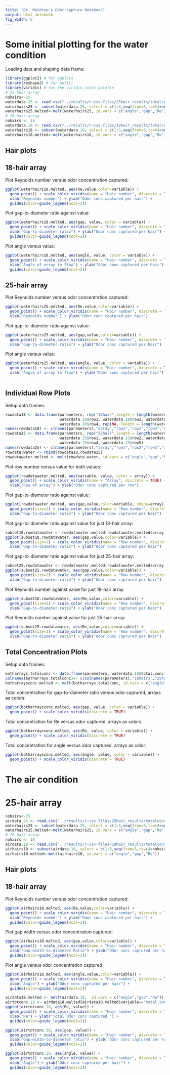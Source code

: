 ```yaml
---
title: "Dr. Waldrop's Odor-capture Notebook"
output: html_notebook
fig_width: 6
---
```


# Some initial plotting for the water condition

Loading data and shaping data frame:
```r
library(ggplot2) # for ggplots
library(reshape2) # for melt()
library(viridis) # for the viridis color palette
# 25-hair array
nohairs<-25
waterdata.25 <- read.csv("../results/r-csv-files/25hair_results/totalconc_water_165_2020-12-02.csv")
waterhairs25 <- subset(waterdata.25, select = c(1:3,seq(from=5,to=(4+nohairs))))
waterhairs25.melted<-melt(waterhairs25, id.vars = c("angle","gap","Re"))
# 18-hair array
nohairs <- 18
waterdata.18 <- read.csv("../results/r-csv-files/18hair_results/totalconc_water_165_2020-12-02.csv")
waterhairs18 <- subset(waterdata.18, select = c(1:3,seq(from=5,to=(4+nohairs))))
waterhairs18.melted<-melt(waterhairs18, id.vars = c("angle","gap","Re"))
```

## Hair plots

## 18-hair array
Plot Reynolds number versus odor concentration captured:
```r
ggplot(waterhairs18.melted, aes(Re,value,color=variable)) +
  geom_point() + scale_color_viridis(name = "Hair number", discrete = TRUE, option = "A") + 
  xlab("Reynolds number") + ylab("Odor conc captured per hair") + 
  guides(color=guide_legend(ncol=2))
```
Plot gap-to-diameter ratio against value: 
```r
ggplot(waterhairs18.melted, aes(gap, value, color = variable)) +
  geom_point() + scale_color_viridis(name = "Hair number", discrete = TRUE, option = "A") + 
  xlab("Gap-to-diameter ratio") + ylab("Odor conc captured per hair") + 
  guides(color=guide_legend(ncol=2))
```

Plot angle versus value:
```r
ggplot(waterhairs18.melted, aes(angle, value, color = variable)) +
  geom_point() + scale_color_viridis(name = "Hair number", discrete = TRUE, option = "A") + 
  xlab("Angle of array to flow") + ylab("Odor conc captured per hair") + 
  guides(color=guide_legend(ncol=2))
```


## 25-hair array


Plot Reynolds number versus odor concentration captured:
```r
ggplot(waterhairs25.melted, aes(Re,value,color=variable)) +
  geom_point() + scale_color_viridis(name = "Hair number", discrete = TRUE) + 
  xlab("Reynolds number") + ylab("Odor conc captured per hair") 
```

Plot gap-to-diameter ratio against value: 
```r
ggplot(waterhairs25.melted, aes(gap,value,color=variable)) +
  geom_point() + scale_color_viridis(name = "Hair number", discrete = TRUE) + 
  xlab("Gap-to-diameter ratio") + ylab("Odor conc captured per hair") 
```


Plot angle versus value:
```r
ggplot(waterhairs25.melted, aes(angle, value, color = variable)) +
  geom_point() + scale_color_viridis(name = "Hair number", discrete = TRUE) + 
  xlab("Angle of array to flow") + ylab("Odor conc captured per hair") 
  
```
## Individual Row Plots

Setup data frames: 
```r
rowdata18 <- data.frame(parameters, rep("18hair",length = length(waterdata.18$row1)), 
                        waterdata.18$row1, waterdata.18$row2, waterdata.18$row3, 
                        waterdata.18$row4, rep(NA, length = length(waterdata.18$row1)))
names(rowdata18) <- c(names(parameters),"array","row1","row2","row3","row4","row5")
rowdata25 <- data.frame(parameters, rep("25hair",length = length(waterdata.25$row1)), 
                        waterdata.25$row1, waterdata.25$row2, waterdata.25$row3, 
                        waterdata.25$row4, waterdata.25$row5)
names(rowdata25) <- c(names(parameters),"array","row1","row2","row3","row4","row5")
rowdata.water <- rbind(rowdata18,rowdata25)
rowdatawater.melted <- melt(rowdata.water, id.vars = c("angle","gap","Re","array"))
```

Plot row number versus value for both values:
```r
ggplot(rowdatawater.melted, aes(variable, value, color = array)) +
  geom_point() + scale_color_viridis(name = "Array", discrete = TRUE) + 
  xlab("Row of array") + ylab("Odor conc captured per row") 
```

Plot gap-to-diameter ratio against value: 
```r
ggplot(rowdatawater.melted, aes(gap,value,color=variable, shape=array)) +
  geom_point(size=2) + scale_color_viridis(name = "Row number", discrete = TRUE) + 
  xlab("Gap-to-diameter ratio") + ylab("Odor conc captured per hair") 
```
Plot gap-to-diameter ratio against value for just 18-hair array: 
```r
subset18.rowdatawater <- rowdatawater.melted[rowdatawater.melted$array == "18hair",]
ggplot(subset18.rowdatawater, aes(gap,value,color=variable)) +
  geom_point(size=2) + scale_color_viridis(name = "Row number", discrete = TRUE) + 
  xlab("Gap-to-diameter ratio") + ylab("Odor conc captured per hair") 
```

Plot gap-to-diameter ratio against value for just 25-hair array: 
```r
subset25.rowdatawater <- rowdatawater.melted[rowdatawater.melted$array == "25hair",]
ggplot(subset25.rowdatawater, aes(gap,value,color=variable)) +
  geom_point(size=2) + scale_color_viridis(name = "Row number", discrete = TRUE) + 
  xlab("Gap-to-diameter ratio") + ylab("Odor conc captured per hair") 
```
Plot Reynolds number against value for just 18-hair array: 
```r
ggplot(subset18.rowdatawater, aes(Re,value,color=variable)) +
  geom_point(size=2) + scale_color_viridis(name = "Row number", discrete = TRUE) + 
  xlab("Gap-to-diameter ratio") + ylab("Odor conc captured per hair") 
```

Plot Reynolds number against value for just 25-hair array: 
```r
ggplot(subset25.rowdatawater, aes(Re,value,color=variable)) +
  geom_point(size=2) + scale_color_viridis(name = "Row number", discrete = TRUE) + 
  xlab("Gap-to-diameter ratio") + ylab("Odor conc captured per hair") 
```

## Total Concentration Plots

Setup data frames: 
```r
botharrays.totalconc <- data.frame(parameters, waterdata.18$total.conc, waterdata.25$total.conc)
colnames(botharrays.totalconc)<- c(colnames(parameters),"18hairs","25hairs")
botharraysconc.melted <- melt(botharrays.totalconc, id.vars = c("angle","gap","Re"))
```

Total concentration for gap-to-diameter ratio versus odor captured, arrays as colors: 
```r
ggplot(botharraysconc.melted, aes(gap, value, color = variable)) +
  geom_point() + scale_color_viridis(discrete = TRUE)
```

Total concentration for Re versus odor captured, arrays as colors: 
```r
ggplot(botharraysconc.melted, aes(Re, value, color = variable)) +
  geom_point() + scale_color_viridis(discrete = TRUE)
```

Total concentration for angle versus odor captured, arrays as color: 
```r
ggplot(botharraysconc.melted, aes(angle, value, color = variable)) +
  geom_point() + scale_color_viridis(discrete = TRUE)
```

# The air condition

# 25-hair array
```r
nohairs<-25
airdata.25 <- read.csv("../results/r-csv-files/25hair_results/totalconc_air_165_2020-12-02.csv")
waterhairs25 <- subset(waterdata.25, select = c(1:3,seq(from=5,to=(4+nohairs))))
waterhairs25.melted<-melt(waterhairs25, id.vars = c("angle","gap","Re"))
# 18-hair array
nohairs <- 18
airdata.18 <- read.csv("../results/r-csv-files/18hair_results/totalconc_air_165_2020-12-02.csv")
airhairs18 <- subset(airdata.18, select = c(1:3,seq(from=5,to=(4+nohairs))))
airhairs18.melted<-melt(airhairs18, id.vars = c("angle","gap","Re"))
```
## Hair plots

## 18-hair array

Plot Reynolds number versus odor concentration captured:
```r
ggplot(airhairs18.melted, aes(Re,value,color=variable)) +
  geom_point() + scale_color_viridis(name = "Hair number", discrete = TRUE, option = "A") + 
  xlab("Reynolds number") + ylab("Odor conc captured per hair") + 
  guides(color=guide_legend(ncol=2))
```

Plot gap width versus odor concentration captured:
```r
ggplot(airhairs18.melted, aes(gap,value,color=variable)) +
  geom_point() + scale_color_viridis(name = "Hair number", discrete = TRUE, option = "A") + 
  xlab("Gap-width-to-diameter Ratio") + ylab("Odor conc captured per hair") + 
  guides(color=guide_legend(ncol=2))
```


Plot angle versus odor concentration captured:
```r
ggplot(airhairs18.melted, aes(angle,value,color=variable)) +
  geom_point() + scale_color_viridis(name = "Hair number", discrete = TRUE, option = "A") + 
  xlab("Angle") + ylab("Odor conc captured per hair") + 
  guides(color=guide_legend(ncol=2))
```

```r
airdata18.melted <- melt(airdata.18,  id.vars = c("angle","gap","Re"))
airtotconc.18 <- airdata18.melted[airdata18.melted$variable=="total.conc",]
ggplot(airtotconc.18, aes(Re, value)) +
  geom_point() + scale_color_viridis(name = "Hair number", discrete = TRUE, option = "A") + 
  xlab("Re") + ylab("Total Odor conc captured ") + 
  guides(color=guide_legend(ncol=2))
```

```r
ggplot(airtotconc.18, aes(gap, value)) +
  geom_point() + scale_color_viridis(name = "Hair number", discrete = TRUE, option = "A") + 
  xlab("Gap-width-to-diameter ratio") + ylab("Odor conc captured per hair") + 
  guides(color=guide_legend(ncol=2))
```

```r
ggplot(airtotconc.18, aes(angle, value)) +
  geom_point() + scale_color_viridis(name = "Hair number", discrete = TRUE, option = "A") + 
  xlab("Angle") + ylab("Odor conc captured per hair") + 
  guides(color=guide_legend(ncol=2))
```
